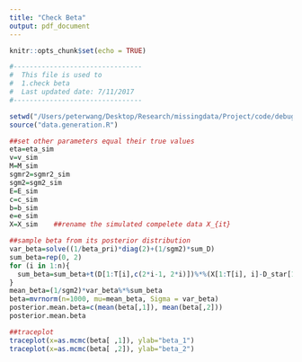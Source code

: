 ```yaml
---
title: "Check Beta"
output: pdf_document
---
```


```r
knitr::opts_chunk$set(echo = TRUE)
```


```r
#--------------------------------
#  This file is used to
#  1.check beta
#  Last updated date: 7/11/2017
#--------------------------------
```

```r
setwd("/Users/peterwang/Desktop/Research/missingdata/Project/code/debug")
source("data.generation.R")
```

```r
##set other parameters equal their true values
eta=eta_sim
v=v_sim
M=M_sim
sgmr2=sgmr2_sim
sgm2=sgm2_sim
E=E_sim
c=c_sim
b=b_sim
e=e_sim
X=X_sim    ##rename the simulated compelete data X_{it}

##sample beta from its posterior distribution
var_beta=solve((1/beta_pri)*diag(2)+(1/sgm2)*sum_D)
sum_beta=rep(0, 2)
for (i in 1:n){
  sum_beta=sum_beta+t(D[1:T[i],c(2*i-1, 2*i)])%*%(X[1:T[i], i]-D_star[1:T[i],i]*M[c[i]]-D_dstar[1:T[i],i]*b[i])
}
mean_beta=(1/sgm2)*var_beta%*%sum_beta
beta=mvrnorm(n=1000, mu=mean_beta, Sigma = var_beta)
posterior.mean.beta=c(mean(beta[,1]), mean(beta[,2]))
posterior.mean.beta

##traceplot  
traceplot(x=as.mcmc(beta[ ,1]), ylab="beta_1")
traceplot(x=as.mcmc(beta[ ,2]), ylab="beta_2")

```

